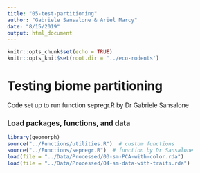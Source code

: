 ```yaml
---
title: "05-test-partitioning"
author: "Gabriele Sansalone & Ariel Marcy"
date: "8/15/2019"
output: html_document
---
```


```r
knitr::opts_chunk$set(echo = TRUE)
knitr::opts_knit$set(root.dir = '../eco-rodents')
```

# Testing biome partitioning 

Code set up to run function sepregr.R by Dr Gabriele Sansalone

### Load packages, functions, and data
```r
library(geomorph)
source("../Functions/utilities.R")  # custom functions
source("../Functions/sepregr.R")  # function by Dr Sansalone
load(file = "../Data/Processed/03-sm-PCA-with-color.rda")
load(file = "../Data/Processed/04-sm-data-with-traits.rda")
```

## 